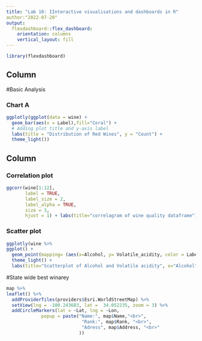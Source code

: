 ---
title: "Lab 10: IInteractive visualisations and dashboards in R"
author:"2022-07-20"
output: 
  flexdashboard::flex_dashboard:
    orientation: columns
    vertical_layout: fill
---

```{r setup, include=FALSE}
library(flexdashboard)
```

Column {data-width=650}
-----------------------------------------------------------------------

#Basic Analysis

### Chart A

```{r}
ggplotly(ggplot(data = wine) +
  geom_bar(aes(x = Label),fill="Coral") +
  # Adding plot title and y-axis label
  labs(title = "Distribution of Red Wines", y = "Count") +
  theme_light())
```

Column {data-width=350}
-----------------------------------------------------------------------

### Correlation plot

```{r}
ggcorr(wine[1:12],
       label = TRUE, 
       label_size = 2, 
       label_alpha = TRUE,
       size = 3,
       hjust = 1) + labs(title="correlagram of wine quality dataframe")
```

### Scatter plot

```{r}
ggplotly(wine %>% 
ggplot() +
  geom_point(mapping= (aes(x=Alcohol, y= Volatile_acidity, color = Label))) +
  theme_light() +
  labs(title="Scatterplot of Alcohol and Volatile acidity", x="Alcohol", y="Volatile acidity"))
```

#State wide best winarey

```{r}
map %>%
leaflet() %>%
  addProviderTiles(providers$Esri.WorldStreetMap) %>%
  setView(lng = -100.243683, lat =  34.052235, zoom = 3) %>%
  addCircleMarkers(lat = ~Lat, lng = ~Lon,
             popup = paste("Name:", map$Name,"<br>",
                            "Rank:", map$Rank, "<br>",
                            "Adress", map$Address, "<br>"
                           ))
```

